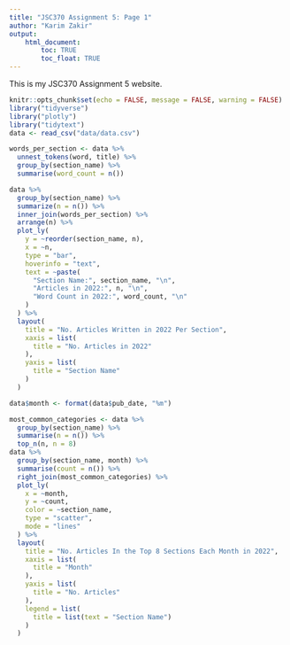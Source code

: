 ```yaml
---
title: "JSC370 Assignment 5: Page 1"
author: "Karim Zakir"
output: 
    html_document:
        toc: TRUE
        toc_float: TRUE
---
```


This is my JSC370 Assignment 5 website. 

```r
knitr::opts_chunk$set(echo = FALSE, message = FALSE, warning = FALSE)
library("tidyverse")
library("plotly")
library("tidytext")
data <- read_csv("data/data.csv")
```


```r
words_per_section <- data %>% 
  unnest_tokens(word, title) %>% 
  group_by(section_name) %>% 
  summarise(word_count = n())

data %>% 
  group_by(section_name) %>% 
  summarize(n = n()) %>% 
  inner_join(words_per_section) %>% 
  arrange(n) %>% 
  plot_ly(
    y = ~reorder(section_name, n),
    x = ~n,
    type = "bar",
    hoverinfo = "text",
    text = ~paste(
      "Section Name:", section_name, "\n",
      "Articles in 2022:", n, "\n",
      "Word Count in 2022:", word_count, "\n"
    )
  ) %>% 
  layout(
    title = "No. Articles Written in 2022 Per Section",
    xaxis = list(
      title = "No. Articles in 2022"
    ),
    yaxis = list(
      title = "Section Name"
    )
  )
```

```r
data$month <- format(data$pub_date, "%m")
```

```r
most_common_categories <- data %>% 
  group_by(section_name) %>% 
  summarise(n = n()) %>% 
  top_n(n, n = 8)
data %>% 
  group_by(section_name, month) %>% 
  summarise(count = n()) %>% 
  right_join(most_common_categories) %>% 
  plot_ly(
    x = ~month,
    y = ~count,
    color = ~section_name,
    type = "scatter",
    mode = "lines"
  ) %>% 
  layout(
    title = "No. Articles In the Top 8 Sections Each Month in 2022",
    xaxis = list(
      title = "Month"
    ),
    yaxis = list(
      title = "No. Articles"
    ),
    legend = list(
      title = list(text = "Section Name")
    )
  )
```

